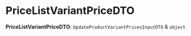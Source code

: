 
# PriceListVariantPriceDTO

 **PriceListVariantPriceDTO**: `UpdateProductVariantPricesInputDTO` & `object`
